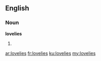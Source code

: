 ==English==

===Noun===
'''lovelies'''

# {{plural of|[[lovely]]}}

[[ar:lovelies]]
[[fr:lovelies]]
[[ku:lovelies]]
[[my:lovelies]]